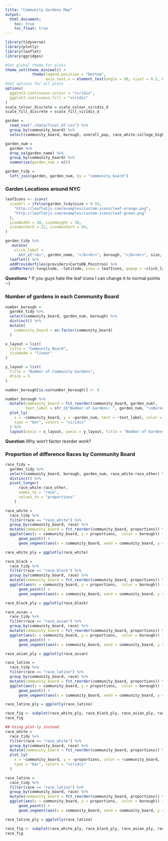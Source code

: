 ```yaml
---
title: "Community Gardens Map"
output: 
  html_document:
    toc: true
    toc_float: true
---
```


```r

library(tidyverse)
library(plotly)
library(leaflet)
library(ggridges)

#Set global theme for plots
theme_set(theme_minimal() + 
            theme(legend.position = "bottom", 
                  axis.text.x = element_text(angle = 90, vjust = 0.5, hjust = 1)))
#Set options for all plots
options(
  ggplot2.continuous.colour = "viridis",
  ggplot2.continuous.fill = "viridis"
)
scale_colour_discrete = scale_colour_viridis_d
scale_fill_discrete = scale_fill_viridis_d
```


```r
garden =
  read_csv("./data/final_df.csv") %>%
  group_by(community_board) %>%
  select(community_board, borough, overall_pop, race_white:college_higher, garden_name:longitude)

garden_num = 
  garden %>% 
  drop_na(garden_name) %>% 
  group_by(community_board) %>% 
  summarize(garden_num = n())

garden_tidy = 
  left_join(garden, garden_num, by = "community_board")

```


### Garden Locations around NYC 

```r
leafIcons <- icons(
  iconUrl = ifelse(garden_tidy$size > 0.55,
    "http://leafletjs.com/examples/custom-icons/leaf-orange.png",
    "http://leafletjs.com/examples/custom-icons/leaf-green.png"
  ),
  iconWidth = 20, iconHeight = 30,
  iconAnchorX = 22, iconAnchorY = 94,
)

garden_tidy %>%
   mutate(
    click_label =
      str_c("<b>", garden_name, "</b><br>", borough, "</b><br>", size, " acres")) %>% 
  leaflet() %>%
  addProviderTiles(providers$CartoDB.Positron) %>% 
  addMarkers(~longitude, ~latitude, icon = leafIcons, popup = ~click_label)

```

**Questions** 
  * If you guys hate the leaf icons I can change it to normal points :-)



### Number of gardens in each Community Board

```r
number_borough = 
  garden_tidy %>% 
  select(community_board, garden_num, borough) %>% 
  distinct() %>% 
  mutate(
    community_board = as.factor(community_board)
  )

x_layout = list(
  title = "Community Board",
  tickmode = "linear"
)

y_layout = list(
  title = "Number of Community Gardens",
  dtick = 5
)

number_borough[is.na(number_borough)] <- 0 

number_borough %>%
  mutate(community_board = fct_reorder(community_board, garden_num),
         text_label = str_c("Number of Gardens: ", garden_num, "\nBorough: ", borough)) %>% 
  plot_ly(
    x = ~community_board, y = ~garden_num, text = ~text_label, color = ~borough, 
    type = "bar", colors = "viridis"
  ) %>% 
  layout(xaxis = x_layout, yaxis = y_layout, title = "Number of Gardens by Community Board")
```
**Question** Why won't factor reorder work? 


### Proportion of difference Races by Community Board

```r

race_tidy = 
  garden_tidy %>% 
  select(community_board, borough, garden_num, race_white:race_other) %>% 
  distinct() %>% 
  pivot_longer(
      race_white:race_other,
      names_to = "race",
      values_to = "proportions"
    )

race_white = 
  race_tidy %>% 
  filter(race == "race_white") %>% 
  group_by(community_board, race) %>% 
  mutate(community_board = fct_reorder(community_board, proportions)) %>% 
  ggplot(aes(x = community_board, y = proportions,  color = borough)) +
      geom_point() +
      geom_segment(aes(x = community_board, xend = community_board, y = 0, yend = proportions))

race_white_ply = ggplotly(race_white)

race_black = 
  race_tidy %>% 
  filter(race == "race_black") %>% 
  group_by(community_board, race) %>% 
  mutate(community_board = fct_reorder(community_board, proportions)) %>% 
  ggplot(aes(x = community_board, y = proportions,  color = borough)) +
      geom_point() +
      geom_segment(aes(x = community_board, xend = community_board, y = 0, yend = proportions))

race_black_ply = ggplotly(race_black)

race_asian = 
  race_tidy %>% 
  filter(race == "race_asian") %>% 
  group_by(community_board, race) %>% 
  mutate(community_board = fct_reorder(community_board, proportions)) %>% 
  ggplot(aes(x = community_board, y = proportions,  color = borough)) +
      geom_point() +
      geom_segment(aes(x = community_board, xend = community_board, y = 0, yend = proportions))

race_asian_ply = ggplotly(race_asian)

race_latino = 
  race_tidy %>% 
  filter(race == "race_latino") %>% 
  group_by(community_board, race) %>% 
  mutate(community_board = fct_reorder(community_board, proportions)) %>% 
  ggplot(aes(x = community_board, y = proportions,  color = borough)) +
      geom_point() +
      geom_segment(aes(x = community_board, xend = community_board, y = 0, yend = proportions))

race_latino_ply = ggplotly(race_latino)

race_fig <- subplot(race_white_ply, race_black_ply, race_asian_ply, race_latino_ply, nrows = 4)
race_fig
```


```r

## Using plot-ly instead 
race_white = 
  race_tidy %>% 
  filter(race == "race_white") %>% 
  group_by(community_board, race) %>% 
  mutate(community_board = fct_reorder(community_board, proportions)) %>% 
  plot_ly(
    x = ~community_board, y = ~proportions, color = ~community_board,
    type = "bar", colors = "viridis"
  )

race_latino = 
  race_tidy %>% 
  filter(race == "race_latino") %>% 
  group_by(community_board, race) %>% 
  mutate(community_board = fct_reorder(community_board, proportions)) %>% 
  ggplot(aes(x = community_board, y = proportions,  color = borough)) +
      geom_point() +
      geom_segment(aes(x = community_board, xend = community_board, y = 0, yend = proportions))

race_latino_ply = ggplotly(race_latino)

race_fig <- subplot(race_white_ply, race_black_ply, race_asian_ply, race_latino_ply, nrows = 2)
race_fig

```


